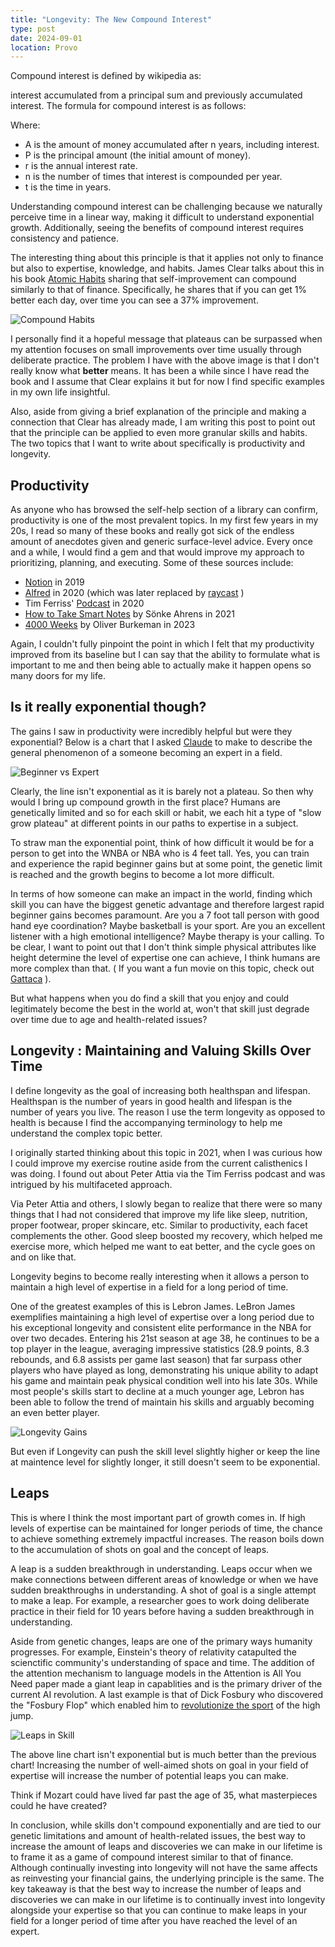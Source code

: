 ```yaml
---
title: "Longevity: The New Compound Interest"
type: post
date: 2024-09-01
location: Provo
---
```


Compound interest is defined by wikipedia as:

interest accumulated from a principal sum and previously accumulated interest.
The formula for compound interest is as follows:

<LatexEquation block equation="A = P(1 + \frac{r}{n})^{nt}" />

Where:
- A is the amount of money accumulated after n years, including interest.
- P is the principal amount (the initial amount of money).
- r is the annual interest rate.
- n is the number of times that interest is compounded per year.
- t is the time in years.

Understanding compound interest can be challenging because we naturally perceive time in a linear way, making it difficult to understand exponential growth. 
Additionally, seeing the benefits of compound interest requires consistency and patience.

The interesting thing about this principle is that it applies not only to finance but also to expertise, knowledge, and habits.
James Clear talks about this in his book [Atomic Habits](https://jamesclear.com/atomic-habits) sharing that self-improvement
can compound similarly to that of finance. Specifically, he shares that if you can get 1% better each day, over time you can see a 
37% improvement.

![Compound Habits](/post4-asset1.jpeg)

I personally find it a hopeful message that plateaus can be surpassed when my attention focuses on small improvements over time usually through deliberate practice.
The problem I have with the above image is that I don't really know what **better** means. It has been a while since I have read the book
and I assume that Clear explains it but for now I find specific examples in my own life insightful. 

Also, aside from giving a brief explanation of the principle and making a connection that Clear has already made, 
I am writing this post to point out that the principle can be applied to even more granular skills and habits. 
The two topics that I want to write about specifically is productivity and longevity.

## Productivity
As anyone who has browsed the self-help section of a library can confirm, productivity is one of the most prevalent topics.
In my first few years in my 20s, I read so many of these books and really got sick of the endless amount of anecdotes given and
generic surface-level advice. Every once and a while, I would find a gem and that would improve my approach 
to prioritizing, planning, and executing. Some of these sources include:

- [Notion](https://www.notion.so/) in 2019
- [Alfred](https://www.alfredapp.com) in 2020 (which was later replaced by [raycast](https://raycast.com/) )
- Tim Ferriss' [Podcast](https://tim.blog) in 2020
- [How to Take Smart Notes](https://a.co/d/22UUnUb) by Sönke Ahrens in 2021
- [4000 Weeks](https://a.co/d/6q74SqL) by Oliver Burkeman in 2023

Again, I couldn't fully pinpoint the point in which I felt that my productivity improved from its baseline but I can say 
that the ability to formulate what is important to me and then being able to actually make it happen opens so many doors
for my life.

## Is it really exponential though?

The gains I saw in productivity were incredibly helpful but were they exponential?
Below is a chart that I asked [Claude](https://www.anthropic.com/claude) to make to describe the general phenomenon of a someone becoming an expert in a field.

![Beginner vs Expert](/post4-asset2.png)

Clearly, the line isn't exponential as it is barely not a plateau. So then why would I bring up compound growth in the first place?
Humans are genetically limited and so for each skill or habit, we each hit a type of "slow grow plateau" at different points in our paths to expertise in a subject. 

To straw man the exponential point, think of  how difficult it would be for a person to get into the WNBA or NBA who is 4 feet tall. 
Yes, you can train and experience the rapid beginner gains but at some point, the genetic limit is reached and the growth begins to become a lot more difficult.

In terms of how someone can make an impact in the world, finding which skill you can have the biggest genetic advantage and therefore largest rapid beginner gains becomes paramount.
Are you a 7 foot tall person with good hand eye coordination? Maybe basketball is your sport. Are you an excellent listener with a high emotional intelligence? 
Maybe therapy is your calling. To be clear, I want to point out that I don't think simple physical attributes like height determine the level of expertise one can achieve, I think 
humans are more complex than that. ( If you want a fun movie on this topic, check out [Gattaca](https://en.wikipedia.org/wiki/Gattaca) ).

But what happens when you do find a skill that you enjoy and could legitimately become the best in the world at, 
won't that skill just degrade over time due to age and health-related issues? 

## Longevity : Maintaining and Valuing Skills Over Time
I define longevity as the goal of increasing both healthspan and lifespan. Healthspan is the number of years in good health and 
lifespan is the number of years you live. The reason I use the term longevity as opposed to health is because I find the accompanying
terminology to help me understand the complex topic better.

I originally started thinking about this topic in 2021, when I was curious how I could improve my exercise routine aside from
the current calisthenics I was doing. I found out about Peter Attia via the Tim Ferriss podcast and was intrigued by his multifaceted approach.

Via Peter Attia and others, I slowly began to realize that there were so many things that I had not considered that improve my life like
sleep, nutrition, proper footwear, proper skincare, etc. Similar to productivity, each facet complements the other. Good sleep boosted my recovery,
which helped me exercise more, which helped me want to eat better, and the cycle goes on and on like that.

Longevity begins to become really interesting when it allows a person to maintain a high level of expertise in a field for a long period of time.

One of the greatest examples of this is Lebron James. LeBron James exemplifies maintaining a high level of expertise over a long period due to his exceptional longevity and consistent elite performance in the NBA for over two decades. 
Entering his 21st season at age 38, he continues to be a top player in the league, averaging impressive statistics (28.9 points, 8.3 rebounds, and 6.8 assists per game last season) that far surpass other players who have played as long, 
demonstrating his unique ability to adapt his game and maintain peak physical condition well into his late 30s. While most people's skills start to decline at a much younger age,
Lebron has been able to follow the trend of maintain his skills and arguably becoming an even better player.


![Longevity Gains](/post4-asset3.png)


But even if Longevity can push the skill level slightly higher or keep the line at maintence level for slightly longer, it still doesn't seem to be exponential.

## Leaps

This is where I think the most important part of growth comes in. If high levels of expertise can be maintained for longer periods of time, the chance to achieve something extremely impactful increases. 
The reason boils down to the accumulation of shots on goal and the concept of leaps.

A leap is a sudden breakthrough in understanding. Leaps occur when we make connections between different areas of knowledge or when we have sudden breakthroughs in understanding. 
A shot of goal is a single attempt to make a leap. For example, a researcher goes to work doing deliberate practice in their field for 10 years before having a sudden breakthrough in understanding.

Aside from genetic changes, leaps are one of the primary ways humanity progresses. For example, Einstein's theory of relativity catapulted the scienctific community's understanding of space and time. 
The addition of the attention mechanism to language models in the Attention is All You Need paper made a giant leap in capablities and is the primary driver of the current AI revolution. A last 
example is that of Dick Fosbury who discovered the "Fosbury Flop" which enabled him to [revolutionize the sport](https://www.youtube.com/watch?v=CZsH46Ek2ao) of the high jump.

![Leaps in Skill](/post4-asset4.png)

The above line chart isn't exponential but is much better than the previous chart! Increasing the number of well-aimed shots on goal in your field of expertise will increase the number of potential leaps you can make. 

Think if Mozart could have lived far past the age of 35, what masterpieces could he have created?

In conclusion, while skills don't compound exponentially and are tied to our genetic limitations and amount of health-related issues, the best way to increase the amount of leaps and discoveries we can make 
in our lifetime is to frame it as a game of compound interest similar to that of finance. Although continually investing into longevity will not have the same affects as reinvesting your financial gains,
the underlying principle is the same. The key takeaway is that the best way to increase the number of leaps and discoveries we can make in our lifetime is to continually invest into longevity alongside your expertise 
so that you can continue to make leaps in your field for a longer period of time after you have reached the level of an expert.
